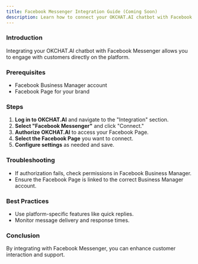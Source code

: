 ```yaml
---
title: Facebook Messenger Integration Guide (Coming Soon)
description: Learn how to connect your OKCHAT.AI chatbot with Facebook Messenger for enhanced customer support.
---
```


### Introduction

Integrating your OKCHAT.AI chatbot with Facebook Messenger allows you to engage with customers directly on the platform.

### Prerequisites

- Facebook Business Manager account
- Facebook Page for your brand

### Steps

1. **Log in to OKCHAT.AI** and navigate to the "Integration" section.
2. **Select "Facebook Messenger"** and click "Connect."
3. **Authorize OKCHAT.AI** to access your Facebook Page.
4. **Select the Facebook Page** you want to connect.
5. **Configure settings** as needed and save.

### Troubleshooting

- If authorization fails, check permissions in Facebook Business Manager.
- Ensure the Facebook Page is linked to the correct Business Manager account.

### Best Practices

- Use platform-specific features like quick replies.
- Monitor message delivery and response times.

### Conclusion

By integrating with Facebook Messenger, you can enhance customer interaction and support.
